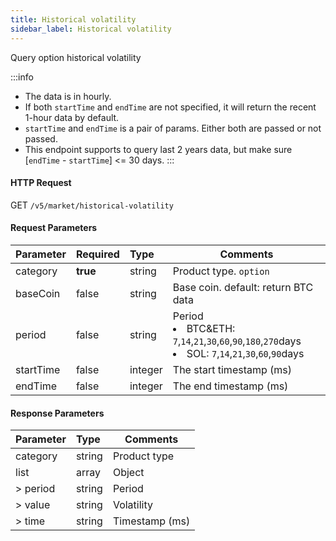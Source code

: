 ```yaml
---
title: Historical volatility
sidebar_label: Historical volatility
---
```


Query option historical volatility

:::info
* The data is in hourly.
* If both `startTime` and `endTime` are not specified, it will return the recent 1-hour data by default.
* `startTime` and `endTime` is a pair of params. Either both are passed or not passed.
* This endpoint supports to query last 2 years data, but make sure [`endTime` - `startTime`] <= 30 days.
:::

#### HTTP Request
GET `/v5/market/historical-volatility`

#### Request Parameters
| Parameter | Required | Type | Comments|
|:----- |:-------|:-----|------ |
|category |**true** |string |Product type. `option` |
|baseCoin |false |string |Base coin. default: return BTC data|
|period |false |string |Period<li>BTC&ETH: `7`,`14`,`21`,`30`,`60`,`90`,`180`,`270`days</li><li>SOL: `7`,`14`,`21`,`30`,`60`,`90`days</li>|
|startTime |false |integer |The start timestamp (ms) |
|endTime |false |integer |The end timestamp (ms) |

#### Response Parameters
| Parameter | Type | Comments|
|:----- |:-----|----- |
|category |string |Product type |
|list |array |Object |
|> period |string |Period |
|> value |string |Volatility |
|> time |string |Timestamp (ms) |